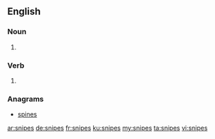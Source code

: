 ==English==

===Noun===
{{head|en|plural}}

# {{plural of|snipe|lang=en|nocat=1}}

===Verb===
{{head|en}}

# {{en-third-person singular of|snipe}}

===Anagrams===
* [[spines#English|spines]]

[[ar:snipes]]
[[de:snipes]]
[[fr:snipes]]
[[ku:snipes]]
[[my:snipes]]
[[ta:snipes]]
[[vi:snipes]]